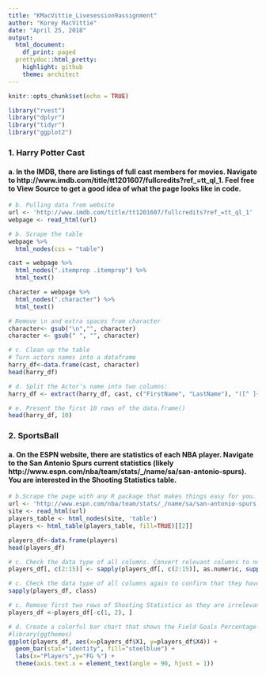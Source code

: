 ```yaml
---
title: "KMacVittie_Livesession9assignment"
author: "Korey MacVittie"
date: "April 25, 2018"
output:
  html_document:
    df_print: paged
  prettydoc::html_pretty:
    highlight: github
    theme: architect
---
```


```r
knitr::opts_chunk$set(echo = TRUE)
```

```r
library("rvest")   
library("dplyr")   
library("tidyr")   
library("ggplot2") 
```


### 1. Harry Potter Cast
#### a. In the IMDB, there are listings of full cast members for movies. Navigate to http://www.imdb.com/title/tt1201607/fullcredits?ref_=tt_ql_1. Feel free to View Source to get a good idea of what the page looks like in code.
```r
# b. Pulling data from website
url <- 'http://www.imdb.com/title/tt1201607/fullcredits?ref_=tt_ql_1'
webpage <- read_html(url)
```

```r
# b. Scrape the table
webpage %>%
  html_nodes(css = "table")
```

```r
cast = webpage %>%
  html_nodes(".itemprop .itemprop") %>%
  html_text()
```

```r
character = webpage %>%
  html_nodes(".character") %>%
  html_text()
```

```r
# Remove \n and extra spaces from character
character<- gsub("\n","", character)
character <- gsub(" ", "", character)

```

```r
# c. Clean up the table
# Turn actors names into a dataframe
harry_df<-data.frame(cast, character)
head(harry_df)
```


```r
# d. Split the Actor’s name into two columns:
harry_df <- extract(harry_df, cast, c("FirstName", "LastName"), "([^ ]+) (.*)")

```

```r
# e. Present the first 10 rows of the data.frame()
head(harry_df, 10)
```

### 2. SportsBall  

#### a. On the ESPN website, there are statistics of each NBA player. Navigate to the San Antonio Spurs current statistics (likely http://www.espn.com/nba/team/stats/_/name/sa/san-antonio-spurs). You are interested in the Shooting Statistics table.

```r
# b.Scrape the page with any R package that makes things easy for you. There are a few tables on the page, so make sure you are targeting specifically the Shooting Statistics table.
url <- 'http://www.espn.com/nba/team/stats/_/name/sa/san-antonio-spurs'
site <- read_html(url)
players_table <- html_nodes(site, 'table')
players <- html_table(players_table, fill=TRUE)[[2]]
```


```r
players_df<-data.frame(players)
head(players_df)
```


```r
# c. Check the data type of all columns. Convert relevant columns to numeric
players_df[, c(2:15)] <- sapply(players_df[, c(2:15)], as.numeric, suppressWarnings(as.numeric(c("1", "2", "X"))))
```


```r
# c. Check the data type of all columns again to confirm that they have changed
sapply(players_df, class)
```

```r
# c. Remove first two rows of Shooting Statistics as they are irrelevant
players_df <-players_df[-c(1, 2), ] 
```


```r
# d. Create a colorful bar chart that shows the Field Goals Percentage Per Game for each person
#library(ggthemes)
ggplot(players_df, aes(x=players_df$X1, y=players_df$X4)) + 
  geom_bar(stat="identity", fill="steelblue") +
  labs(x="Players",y="FG %") + 
  theme(axis.text.x = element_text(angle = 90, hjust = 1))
```

